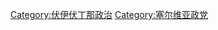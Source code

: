{{Commonscat|Political parties in Vojvodina}}

[[Category:伏伊伏丁那政治|Category:伏伊伏丁那政治]]
[[Category:塞尔维亚政党|Category:塞尔维亚政党]]